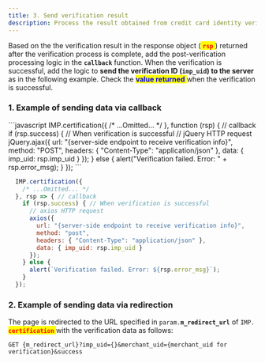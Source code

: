 ```yaml
---
title: 3. Send verification result
description: Process the result obtained from credit card identity verification.
---
```





Based on the the verification result in the response object (<mark style="color:red;"> **`rsp`** </mark>) returned after the verification process is complete, add the post-verification processing logic in the **`callback`** function. When the verification is successful, add the logic to **send the verification ID (`imp_uid`) to the server** as in the following example. Check the <mark style="color:blue;"> **value returned** </mark> when the verification is successful.

### 1. Example of sending data via callback

<Tabs>
<Tab title="JavaScript">
```javascript
  IMP.certification({
    /* ...Omitted... */
  }, function (rsp) { // callback
    if (rsp.success) { // When verification is successful
      // jQuery HTTP request
      jQuery.ajax({
        url: "{server-side endpoint to receive verification info}",
        method: "POST",
        headers: { "Content-Type": "application/json" },
        data: { imp_uid: rsp.imp_uid }
      });
    } else {
      alert("Verification failed. Error: " +  rsp.error_msg);
    }
  });
```

</Tab>

<Tab title="JS ES Next">

```javascript title="client-side"
  IMP.certification({
    /* ...Omitted... */
  }, rsp => { // callback
    if (rsp.success) { // When verification is successful
      // axios HTTP request
      axios({
        url: "{server-side endpoint to receive verification info}",
        method: "post",
        headers: { "Content-Type": "application/json" },
        data: { imp_uid: rsp.imp_uid }
      });
    } else {
      alert(`Verification failed. Error: ${rsp.error_msg}`);
    }
  });

```


</Tab>
</Tabs>

### 2. Example of sending data via redirection

The page is redirected to the URL specified in `param.`**`m_redirect_url`** of `IMP.`<mark style="color:red;"> **`certification`** </mark> with the verification data as follows:

```uri title="Query String"
GET {m_redirect_url}?imp_uid={}&merchant_uid={merchant_uid for verification}&success
```

